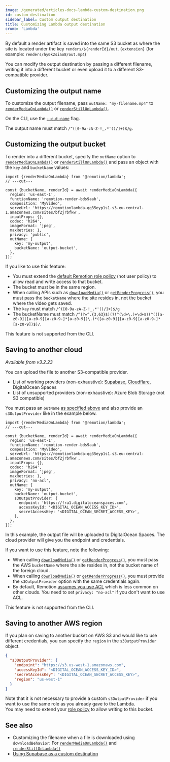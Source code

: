 ```yaml
---
image: /generated/articles-docs-lambda-custom-destination.png
id: custom-destination
sidebar_label: Custom output destination
title: Customizing Lambda output destination
crumb: 'Lambda'
---
```


By default a render artifact is saved into the same S3 bucket as where the site is located under the key `renders/${renderId}/out.{extension}` (for example: `renders/hy0k2siao8/out.mp4`)

You can modify the output destination by passing a different filename, writing it into a different bucket or even upload it to a different S3-compatible provider.

## Customizing the output name

To customize the output filename, pass `outName: "my-filename.mp4"` to [`renderMediaOnLambda()`](/docs/lambda/rendermediaonlambda#outname) or [`renderStillOnLambda()`](/docs/lambda/renderstillonlambda#outname).

On the CLI, use the [`--out-name`](/docs/lambda/cli/render#--out-name) flag.

The output name must match `/^([0-9a-zA-Z-!_.*'()/]+)$/g`.

## Customizing the output bucket

To render into a different bucket, specify the `outName` option to [`renderMediaOnLambda()`](/docs/lambda/rendermediaonlambda) or [`renderStillOnLambda()`](/docs/lambda/renderstillonlambda) and pass an object with the `key` and `bucketName` values:

```tsx twoslash {13-16}
import {renderMediaOnLambda} from '@remotion/lambda';
// ---cut---

const {bucketName, renderId} = await renderMediaOnLambda({
  region: 'us-east-1',
  functionName: 'remotion-render-bds9aab',
  composition: 'MyVideo',
  serveUrl: 'https://remotionlambda-qg35eyp1s1.s3.eu-central-1.amazonaws.com/sites/bf2jrbfkw',
  inputProps: {},
  codec: 'h264',
  imageFormat: 'jpeg',
  maxRetries: 1,
  privacy: 'public',
  outName: {
    key: 'my-output',
    bucketName: 'output-bucket',
  },
});
```

If you like to use this feature:

- You must extend the [default Remotion role policy](/docs/lambda/permissions) (not user policy) to allow read and write access to that bucket.
- The bucket must be in the same region.
- When calling APIs such as [`downloadMedia()`](/docs/lambda/downloadmedia) or [`getRenderProgress()`](/docs/lambda/getrenderprogress), you must pass the `bucketName` where the site resides in, not the bucket where the video gets saved.
- The `key` must match `/^([0-9a-zA-Z-!_.*'()/]+)$/g`
- The bucketName must match `/^(?=^.{3,63}$)(?!^(\d+\.)+\d+$)(^(([a-z0-9]|[a-z0-9][a-z0-9-]*[a-z0-9])\.)*([a-z0-9]|[a-z0-9][a-z0-9-]*[a-z0-9])$)/`.

This feature is not supported from the CLI.

## Saving to another cloud

_Available from v3.2.23_

You can upload the file to another S3-compatible provider.

- List of working providers (non-exhaustive): [Supabase](/docs/lambda/supabase), [Cloudflare](/docs/lambda/r2), DigitalOcean Spaces
- List of unsupported providers (non-exhaustive): Azure Blob Storage (not S3 compatible)

You must pass an `outName` [as specified above](#customizing-the-output-bucket) and also provide an `s3OutputProvider` like in the example below.

```tsx twoslash {13-21}
import {renderMediaOnLambda} from '@remotion/lambda';
// ---cut---

const {bucketName, renderId} = await renderMediaOnLambda({
  region: 'us-east-1',
  functionName: 'remotion-render-bds9aab',
  composition: 'MyVideo',
  serveUrl: 'https://remotionlambda-qg35eyp1s1.s3.eu-central-1.amazonaws.com/sites/bf2jrbfkw',
  inputProps: {},
  codec: 'h264',
  imageFormat: 'jpeg',
  maxRetries: 1,
  privacy: 'no-acl',
  outName: {
    key: 'my-output',
    bucketName: 'output-bucket',
    s3OutputProvider: {
      endpoint: 'https://fra1.digitaloceanspaces.com',
      accessKeyId: '<DIGITAL_OCEAN_ACCESS_KEY_ID>',
      secretAccessKey: '<DIGITAL_OCEAN_SECRET_ACCESS_KEY>',
    },
  },
});
```

In this example, the output file will be uploaded to DigitalOcean Spaces. The cloud provider will give you the endpoint and credentials.

If you want to use this feature, note the following:

- When calling [`downloadMedia()`](/docs/lambda/downloadmedia#bucketname) or [`getRenderProgress()`](/docs/lambda/getrenderprogress#bucketname), you must pass the AWS `bucketName` where the site resides in, not the bucket name of the foreign cloud.
- When calling [`downloadMedia()`](/docs/lambda/downloadmedia) or [`getRenderProgress()`](/docs/lambda/getrenderprogress), you must provide the `s3OutputProvider` option with the same credentials again.
- By default, Remotion [assumes you use ACL](/docs/lambda/troubleshooting/bucket-disallows-acl) which is less common on other clouds. You need to set `privacy: "no-acl"` if you don't want to use ACL.

This feature is not supported from the CLI.

## Saving to another AWS region<AvailableFrom v="4.0.112"/>

If you plan on saving to another bucket on AWS S3 and would like to use different credentials, you can specify the `region` in the `s3OutputProvider` object.

```json
{
  "s3OutputProvider": {
    "endpoint": "https://s3.us-west-1.amazonaws.com",
    "accessKeyId": "<DIGITAL_OCEAN_ACCESS_KEY_ID>",
    "secretAccessKey": "<DIGITAL_OCEAN_SECRET_ACCESS_KEY>",
    "region": "us-west-1"
  }
}
```

Note that it is not necessary to provide a custom `s3OutputProvider` if you want to use the same role as you already gave to the Lambda.  
You may need to extend your [role policy](/docs/lambda/setup#2-create-role-policy) to allow writing to this bucket.

## See also

- Customizing the filename when a file is downloaded using `downloadBehavior`: For [`renderMediaOnLambda()`](/docs/lambda/rendermediaonlambda#downloadbehavior) and [`renderStillOnLambda()`](/docs/lambda/renderstillonlambda#downloadbehavior)
- [Using Supabase as a custom destination](/docs/lambda/supabase)
